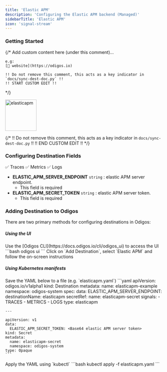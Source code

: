 ```yaml
---
title: 'Elastic APM'
description: 'Configuring the Elastic APM backend (Managed)'
sidebarTitle: 'Elastic APM'
icon: 'signal-stream'
---
```


### Getting Started

{/*
    Add custom content here (under this comment)...

    e.g:
    [🔗 website](https://odigos.io)

    !! Do not remove this comment, this acts as a key indicator in `docs/sync-dest-doc.py` !!
    !! START CUSTOM EDIT !!
*/}

<img src='https://d15jtxgb40qetw.cloudfront.net/elasticapm.svg' alt='elasticapm' width="100" height="100" className="not-prose" />

{/*
    !! Do not remove this comment, this acts as a key indicator in `docs/sync-dest-doc.py` !!
    !! END CUSTOM EDIT !!
*/}

### Configuring Destination Fields

<Accordion title="Supported Signals:">
  ✅ Traces
  ✅ Metrics
  ✅ Logs
</Accordion>

- **ELASTIC_APM_SERVER_ENDPOINT** `string` : elastic APM server endpoint.
  - This field is required
- **ELASTIC_APM_SECRET_TOKEN** `string` : elastic APM server token.
  - This field is required

### Adding Destination to Odigos

There are two primary methods for configuring destinations in Odigos:

##### **Using the UI**

<Steps>
  <Step>
    Use the [Odigos CLI](https://docs.odigos.io/cli/odigos_ui) to access the UI
    ```bash
    odigos ui
    ```
  </Step>
  <Step>
    Click on `Add Destination`, select `Elastic APM` and follow the on-screen instructions
  </Step>
</Steps>

##### **Using Kubernetes manifests**

<Steps>
  <Step>
    Save the YAML below to a file (e.g. `elasticapm.yaml`)
    ```yaml
    apiVersion: odigos.io/v1alpha1
    kind: Destination
    metadata:
      name: elasticapm-example
      namespace: odigos-system
    spec:
      data:
        ELASTIC_APM_SERVER_ENDPOINT: <elastic APM server endpoint>
      destinationName: elasticapm
      secretRef:
        name: elasticapm-secret
      signals:
      - TRACES
      - METRICS
      - LOGS
      type: elasticapm

    ---

    apiVersion: v1
    data:
      ELASTIC_APM_SECRET_TOKEN: <Base64 elastic APM server token>
    kind: Secret
    metadata:
      name: elasticapm-secret
      namespace: odigos-system
    type: Opaque
    ```
  </Step>
  <Step>
    Apply the YAML using `kubectl`
    ```bash
    kubectl apply -f elasticapm.yaml
    ```
  </Step>
</Steps>